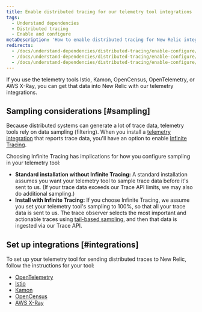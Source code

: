 ```yaml
---
title: Enable distributed tracing for our telemetry tool integrations
tags:
  - Understand dependencies
  - Distributed tracing
  - Enable and configure
metaDescription: 'How to enable distributed tracing for New Relic integrations with third-party telemetry tools (Istio, Open Census, Kamon, OpenTelemetry).'
redirects:
  - /docs/understand-dependencies/distributed-tracing/enable-configure/third-party-integrations-enable-distributed-tracing
  - /docs/understand-dependencies/distributed-tracing/enable-configure/open-source-integrations-enable-distributed-tracing
  - /docs/understand-dependencies/distributed-tracing/enable-configure/integrations-enable-distributed-tracing
---
```


If you use the telemetry tools Istio, Kamon, OpenCensus, OpenTelemetry, or AWS X-Ray, you can get that data into New Relic with our telemetry integrations.

## Sampling considerations [#sampling]

Because distributed systems can generate a lot of trace data, telemetry tools rely on data sampling (filtering). When you install a [telemetry integration](/docs/integrations/open-source-telemetry-integrations) that reports trace data, you'll have an option to enable [Infinite Tracing](https://newrelic.com/products/edge-infinite-tracing).

Choosing Infinite Tracing has implications for how you configure sampling in your telemetry tool:

* **Standard installation without Infinite Tracing:** A standard installation assumes you want your telemetry tool to sample trace data before it's sent to us. (If your trace data exceeds our Trace API limits, we may also do additional sampling.)
* **Install with Infinite Tracing:** If you choose Infinite Tracing, we assume you set your telemetry tool's sampling to 100%, so that all your trace data is sent to us. The trace observer selects the most important and actionable traces using [tail-based sampling](/docs/understand-dependencies/distributed-tracing/get-started/how-new-relic-distributed-tracing-works#tail-based), and then that data is ingested via our Trace API.

## Set up integrations [#integrations]

To set up your telemetry tool for sending distributed traces to New Relic, follow the instructions for your tool:

* [OpenTelemetry](/docs/integrations/open-source-telemetry-integrations/opentelemetry/opentelemetry-quick-start/)
* [Istio](/docs/integrations/open-source-telemetry-integrations/open-source-telemetry-integration-list/new-relics-istio-integration)
* [Kamon](/docs/integrations/open-source-telemetry-integrations/open-source-telemetry-integration-list/kamon-reporter)
* [OpenCensus](/docs/integrations/open-source-telemetry-integrations/open-source-telemetry-integration-list/new-relics-opencensus-integration)
* [AWS X-Ray](/docs/integrations/amazon-integrations/aws-integrations-list/aws-x-ray-monitoring-integration)



